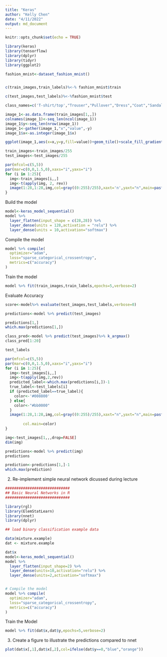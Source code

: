 ```yaml
---
title: "Keras"
author: "Kelly Chen"
date: "4/11/2022"
output: md_document
---
```


```r
knitr::opts_chunk$set(echo = TRUE)
```


```r
library(keras)
library(tensorflow)
library(dplyr)
library(tidyr)
library(ggplot2)
```

```r
fashion_mnist<-dataset_fashion_mnist()


c(train_images,train_labels)%<-% fashion_mnist$train

c(test_images,test_labels)%<-%fashion_mnist$test

class_names=c('T-shirt/top',"Trouser","Pullover","Dress","Coat","Sandal","Shirt","Sneaker","Bag","Ankle foot")
```

```r
image_1<-as.data.frame(train_images[1,,])
colnames(image_1)<-seq_len(ncol(image_1))
image_1$y<-seq_len(nrow(image_1))
image_1<-gather(image_1,"x","value",-y)
image_1$x<-as.integer(image_1$x)

ggplot(image_1,aes(x=x,y=y,fill=value))+geom_tile()+scale_fill_gradient(low="white",high="black",na.value=NA)+scale_y_reverse()+theme_minimal()+theme(panel.grid = element_blank())+theme(aspect.ratio = 1)+xlab("")+ylab("")

```


```r
train_images<-train_images/255
test_images<-test_images/255
```

```r
par(mfcol=c(5,5))
par(mar=c(0,0,1.5,0),xaxs="i",yaxs="i")
for (i in 1:25){
  img<-train_images[i,,]
  img<-t(apply(img, 2, rev))
  image(1:28,1:28,img,col=gray((0:255)/255),xaxt='n',yaxt="n",main=paste(class_names[train_labels[i]+1]))
}
```

Build the model

```r
model<-keras_model_sequential()
model %>%
  layer_flatten(input_shape = c(28,28)) %>%
  layer_dense(units = 128,activation = "relu") %>%
  layer_dense(units = 10,activation="softmax")
```


Compile the model
```r
model %>% compile(
  optimizer="adam",
  loss="sparse_categorical_crossentropy",
  metrics=c("accuracy")
)
```

Train the model
```r
model %>% fit(train_images,train_labels,epochs=5,verbose=2)
```

Evaluate Accuracy
```r
score<-model%>% evaluate(test_images,test_labels,verbose=0)

predictions<-model %>% predict(test_images)

predictions[1,]
which.max(predictions[1,])

class_pred<-model %>% predict(test_images)%>% k_argmax()
class_pred[1:20]

test_labels
```


```r
par(mfcol=c(5,5))
par(mar=c(0,0,1.5,0),xaxs="i",yaxs="i")
for (i in 1:25){
  img<-test_images[i,,]
  img<-t(apply(img,2,rev))
  predicted_label<-which.max(predictions[i,])-1
  true_label<-test_labels[i]
  if (predicted_label==true_label){
    color<-'#008800'
  } else{
    color<-"#bb0000"
  }
  image(1:28,1:28,img,col=gray((0:255)/255),xaxt="n",yaxt="n",main=paste0(class_names[predicted_label+1],"(",
                                                                          class_names[true_label+1],")"),
        col.main=color)
}
```


```r
img<-test_images[1,,,drop=FALSE]
dim(img)
```

```r
predictions<-model %>% predict(img)
predictions
```


```r
prediction<-predictions[1,]-1
which.max(prediction)
```



2. Re-implement simple neural network dicussed during lecture
```r
#############################
## Basic Neural Networks in R
#############################

library(rgl)
library(ElemStatLearn)
library(nnet)
library(dplyr)

```


```r
## load binary classification example data

data(mixture.example)
dat <- mixture.example

dat$x
model<-keras_model_sequential()
model %>%
  layer_flatten(input_shape=2) %>%
  layer_dense(units=10,activation="relu") %>%
  layer_dense(units=2,activation="softmax")


# Compile the model
model %>% compile(
  optimizer="adam",
  loss="sparse_categorical_crossentropy",
  metrics=c("accuracy")
)
```

Train the Model

```r
model %>% fit(dat$x,dat$y,epochs=5,verbose=2)
```

3. Create a figure to illustrate the predictions compared to nnet

```r
plot(dat$x[,1],dat$x[,2],col=ifelse(dat$y==0,"blue","orange"))
```

